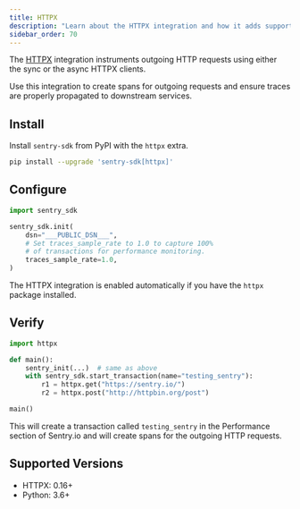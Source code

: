 ```yaml
---
title: HTTPX
description: "Learn about the HTTPX integration and how it adds support for the HTTPX HTTP client."
sidebar_order: 70
---
```


The [HTTPX](https://www.python-httpx.org/) integration instruments outgoing HTTP requests using either the sync or the async HTTPX clients.

Use this integration to create spans for outgoing requests and ensure traces are properly propagated to downstream services.

## Install

Install `sentry-sdk` from PyPI with the `httpx` extra.

```bash
pip install --upgrade 'sentry-sdk[httpx]'
```

## Configure

```python
import sentry_sdk

sentry_sdk.init(
    dsn="___PUBLIC_DSN___",
    # Set traces_sample_rate to 1.0 to capture 100%
    # of transactions for performance monitoring.
    traces_sample_rate=1.0,
)
```
The HTTPX integration is enabled automatically if you have the `httpx` package installed.

## Verify

```python
import httpx

def main():
    sentry_init(...)  # same as above
    with sentry_sdk.start_transaction(name="testing_sentry"):
        r1 = httpx.get("https://sentry.io/")
        r2 = httpx.post("http://httpbin.org/post")

main()
```

This will create a transaction called `testing_sentry` in the Performance section of Sentry.io and will create spans for the outgoing HTTP requests.

## Supported Versions

- HTTPX: 0.16+
- Python: 3.6+
